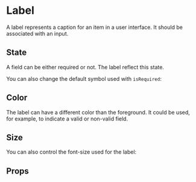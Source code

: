
<Meta of={LabelStories} />

# Label

A label represents a caption for an item in a user interface. It should be associated with an input.

<Primary />

## State

A field can be either required or not. The label reflect this state.

<Canvas of={LabelStories.IsRequired} />

You can also change the default symbol used with `isRequired`:

<Canvas of={LabelStories.CustomRequiredSymbol} />

## Color

The label can have a different color than the foreground. It could be used, for example, to indicate a valid or non-valid field.

<Canvas of={LabelStories.ColorCritical} />
<Canvas of={LabelStories.ColorInfo} />
<Canvas of={LabelStories.ColorInverted} />
<Canvas of={LabelStories.ColorMuted} />
<Canvas of={LabelStories.ColorRegular} />
<Canvas of={LabelStories.ColorSuccess} />
<Canvas of={LabelStories.ColorWarning} />

## Size

You can also control the font-size used for the label:

<Canvas of={LabelStories.SizeXS} />
<Canvas of={LabelStories.SizeSM} />
<Canvas of={LabelStories.SizeMD} />
<Canvas of={LabelStories.SizeLG} />

## Props

<ArgTypes of={LabelStories} />
